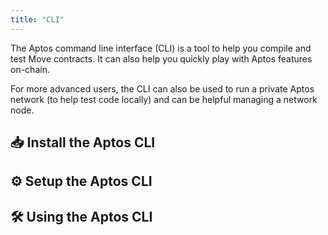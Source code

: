 ```yaml
---
title: "CLI"
---
```


The Aptos command line interface (CLI) is a tool to help you compile and test Move contracts. It can also help you quickly play with Aptos features on-chain.

For more advanced users, the CLI can also be used to run a private Aptos network (to help test code locally) and can be helpful managing a network node.






## 📥 Install the Aptos CLI



<CardGrid>
  <LinkCard href="/build/cli/install-cli/install-cli-mac" title="Mac" description="Install Aptos CLI via homebrew" />

  <LinkCard href="/build/cli/install-cli/install-cli-windows" title="Windows" description="Install Aptos CLI on Windows via python script or pre-compiled binary" />

  <LinkCard href="/build/cli/install-cli/install-cli-linux" title="Linux" description="Install Aptos CLI on Linux via python script or pre-compiled binary" />

  <LinkCard href="/build/cli/install-cli/install-cli-specific-version" title="Advanced (Install Specific Versions)" description="Build a specific version of the Aptos CLI from source" />
</CardGrid>



## ⚙️ Setup the Aptos CLI



<CardGrid>
  <LinkCard href="/build/cli/setup-cli" title="Setup the CLI" description="Setup and configure the Aptos CLI " />

  <LinkCard href="/build/cli/setup-cli/install-move-prover" title="Advanced (Move Prover)" description="Setup and install the Move Prover" />
</CardGrid>



## 🛠️ Using the Aptos CLI



<CardGrid>
  <LinkCard href="/build/cli/working-with-move-contracts" title="Move Contracts" description="Compile, Publish, Simulate, and Benchmark Move Contracts " />

  <LinkCard href="/build/cli/trying-things-on-chain" title="Trying things On-chain" description="Interact with Aptos, create accounts, query accounts, use a hardware device like Ledger" />

  <LinkCard href="/build/cli/running-a-local-network" title="Running a Local Network" description="Run a local node / network" />
</CardGrid>
